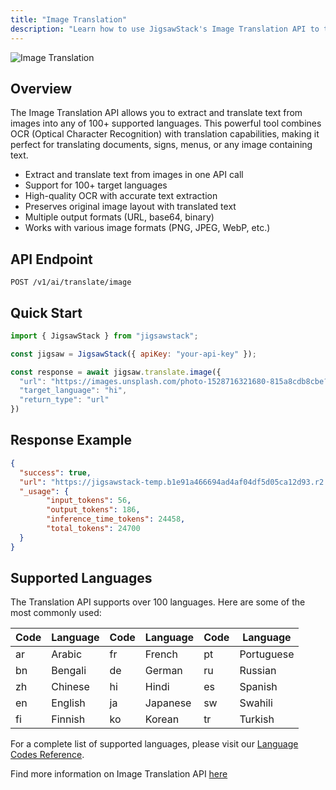 ```yaml
---
title: "Image Translation"
description: "Learn how to use JigsawStack's Image Translation API to translate languages in images"
---
```


<img
  className="block"
  src="https://cdn.hashnode.com/res/hashnode/image/upload/v1746834358180/7ef682a6-e4a8-4aed-949b-05188acb35d4.png?auto=compress,format&format=webp"
  alt="Image Translation"
/>


## Overview

The Image Translation API allows you to extract and translate text from images into any of 100+ supported languages. This powerful tool combines OCR (Optical Character Recognition) with translation capabilities, making it perfect for translating documents, signs, menus, or any image containing text.

- Extract and translate text from images in one API call
- Support for 100+ target languages
- High-quality OCR with accurate text extraction
- Preserves original image layout with translated text
- Multiple output formats (URL, base64, binary)
- Works with various image formats (PNG, JPEG, WebP, etc.)

## API Endpoint

```
POST /v1/ai/translate/image
```

## Quick Start

```javascript JavaScript
import { JigsawStack } from "jigsawstack";

const jigsaw = JigsawStack({ apiKey: "your-api-key" });

const response = await jigsaw.translate.image({
  "url": "https://images.unsplash.com/photo-1528716321680-815a8cdb8cbe?q=80&w=1376&auto=format&fit=crop&ixlib=rb-4.1.0&ixid=M3wxMjA3fDB8MHxwaG90by1wYWdlfHx8fGVufDB8fHx8fA%3D%3D",
  "target_language": "hi",
  "return_type": "url"
})
```

## Response Example

```json
{
  "success": true,
  "url": "https://jigsawstack-temp.b1e91a466694ad4af04df5d05ca12d93.r2.cloudflarestorage.com/temp/93653e58-b1fa-4672-a81d-00be1b7ec18e.jpg?X-Amz-Algorithm=AWS4-HMAC-SHA256&X-Amz-Content-Sha256=UNSIGNED-PAYLOAD&X-Amz-Credential=7b9a19349842b7b1a9e4c2e19f05b232%2F20250903%2Fauto%2Fs3%2Faws4_request&X-Amz-Date=20250903T192434Z&X-Amz-Expires=604800&X-Amz-Signature=aed9e0a569eaa75c082410cda3bb643cc80e337cad0cb6dbb358f2526f3cc348&X-Amz-SignedHeaders=host&x-amz-checksum-mode=ENABLED&x-id=GetObject",
  "_usage": {
        "input_tokens": 56,
        "output_tokens": 186,
        "inference_time_tokens": 24458,
        "total_tokens": 24700
  }
}
```

## Supported Languages

The Translation API supports over 100 languages. Here are some of the most commonly used:

| Code | Language   | Code | Language   | Code | Language  |
|------|------------|------|------------|------|-----------|
| ar   | Arabic     | fr   | French     | pt   | Portuguese|
| bn   | Bengali    | de   | German     | ru   | Russian   |
| zh   | Chinese    | hi   | Hindi      | es   | Spanish   |
| en   | English    | ja   | Japanese   | sw   | Swahili   |
| fi   | Finnish    | ko   | Korean     | tr   | Turkish   |

For a complete list of supported languages, please visit our [Language Codes Reference](https://jigsawstack.com/docs/additional-resources/languages).

<Note>Find more information on Image Translation API [here](/docs/api-reference/ai/translate/image-translate)</Note>
